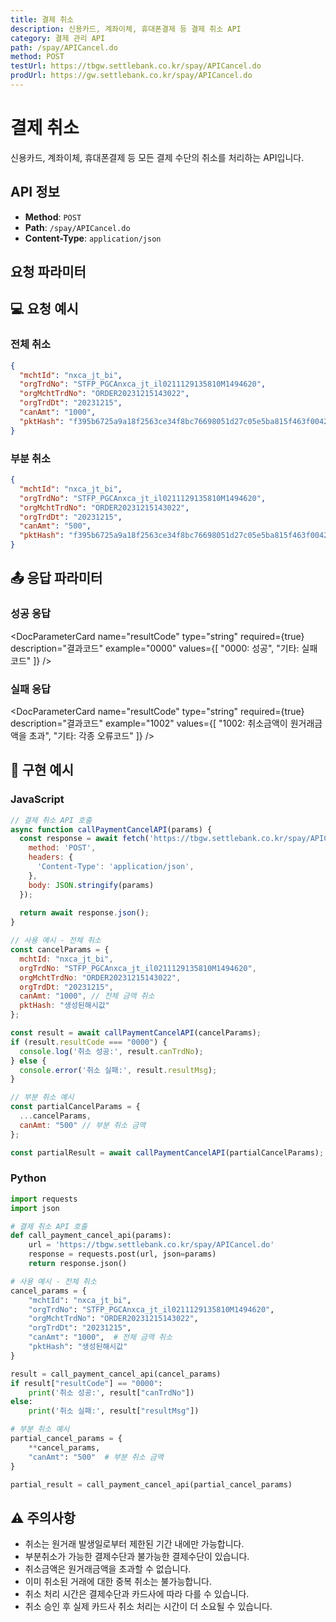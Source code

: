 ```yaml
---
title: 결제 취소
description: 신용카드, 계좌이체, 휴대폰결제 등 결제 취소 API
category: 결제 관리 API
path: /spay/APICancel.do
method: POST
testUrl: https://tbgw.settlebank.co.kr/spay/APICancel.do
prodUrl: https://gw.settlebank.co.kr/spay/APICancel.do
---
```


# 결제 취소

신용카드, 계좌이체, 휴대폰결제 등 모든 결제 수단의 취소를 처리하는 API입니다.

## API 정보

- **Method**: `POST`
- **Path**: `/spay/APICancel.do`
- **Content-Type**: `application/json`

## 요청 파라미터

<ApiObjectHeader name="params" type="object" description="API 요청의 기본 헤더 정보를 담는 객체입니다. 거래 식별 및 인증에 필요한 메타데이터를 포함합니다." />

<ApiParameterCard
  name="mchtId"
  type="string(10)"
  required={true}
  description="헥토파이낸셜에서 부여하는 고유 상점아이디입니다."
  example="nxca_jt_bi"
/>

<ApiParameterCard
  name="orgTrdNo"
  type="string(50)"
  required={true}
  description="원거래번호입니다. 취소하려는 원래 거래의 헥토파이낸셜 거래번호입니다."
  example="STFP_PGCAnxca_jt_il0211129135810M1494620"
/>

<ApiParameterCard
  name="orgMchtTrdNo"
  type="string(100)"
  required={true}
  description="원주문번호입니다. 취소하려는 원래 거래의 상점주문번호입니다."
  example="ORDER20231215143022"
/>

<ApiParameterCard
  name="orgTrdDt"
  type="string(8)"
  required={true}
  description="원거래일자입니다. 취소하려는 원래 거래의 거래일자입니다."
  example="20231215"
/>

<ApiParameterCard
  name="canAmt"
  type="string(12)"
  required={true}
  description="취소금액입니다. 원거래금액보다 작거나 같아야 합니다."
  example="1000"
  note="💰 부분취소 가능, 원거래금액 이하로만 설정 가능"
/>

<ApiParameterCard
  name="pktHash"
  type="string(64)"
  required={true}
  description="SHA256 방식으로 생성한 해쉬값입니다."
  example="f395b6725a9a18f2563ce34f8bc76698051d27c05e5ba815f463f00429061c0c"
  note="🔒 원거래번호 + 원주문번호 + 원거래일자 + 취소금액 + 해쉬키 순서로 조합"
/>

## 💻 요청 예시

### 전체 취소

```json
{
  "mchtId": "nxca_jt_bi",
  "orgTrdNo": "STFP_PGCAnxca_jt_il0211129135810M1494620",
  "orgMchtTrdNo": "ORDER20231215143022",
  "orgTrdDt": "20231215",
  "canAmt": "1000",
  "pktHash": "f395b6725a9a18f2563ce34f8bc76698051d27c05e5ba815f463f00429061c0c"
}
```

### 부분 취소

```json
{
  "mchtId": "nxca_jt_bi",
  "orgTrdNo": "STFP_PGCAnxca_jt_il0211129135810M1494620",
  "orgMchtTrdNo": "ORDER20231215143022",
  "orgTrdDt": "20231215",
  "canAmt": "500",
  "pktHash": "f395b6725a9a18f2563ce34f8bc76698051d27c05e5ba815f463f00429061c0c"
}
```

## 📤 응답 파라미터

### 성공 응답

<DocParameterCard
  name="resultCode"
  type="string"
  required={true}
  description="결과코드"
  example="0000"
  values={[
    "0000: 성공",
    "기타: 실패코드"
  ]}
/>

<DocParameterCard
  name="resultMsg"
  type="string"
  required={true}
  description="결과메시지"
  example="정상적으로 처리되었습니다."
/>

<DocParameterCard
  name="canTrdNo"
  type="string"
  required={true}
  description="취소 거래번호"
  example="STFP_CANCEL_nxca_jt_il0211129135810M1494621"
/>

### 실패 응답

<DocParameterCard
  name="resultCode"
  type="string"
  required={true}
  description="결과코드"
  example="1002"
  values={[
    "1002: 취소금액이 원거래금액을 초과",
    "기타: 각종 오류코드"
  ]}
/>

<DocParameterCard
  name="resultMsg"
  type="string"
  required={true}
  description="결과메시지"
  example="취소금액이 원거래금액을 초과합니다."
/>

<DocParameterCard
  name="canTrdNo"
  type="string"
  required={false}
  description="취소 거래번호 (실패시 null)"
  example="null"
/>

## 🔧 구현 예시

### JavaScript

```javascript
// 결제 취소 API 호출
async function callPaymentCancelAPI(params) {
  const response = await fetch('https://tbgw.settlebank.co.kr/spay/APICancel.do', {
    method: 'POST',
    headers: {
      'Content-Type': 'application/json',
    },
    body: JSON.stringify(params)
  });
  
  return await response.json();
}

// 사용 예시 - 전체 취소
const cancelParams = {
  mchtId: "nxca_jt_bi",
  orgTrdNo: "STFP_PGCAnxca_jt_il0211129135810M1494620",
  orgMchtTrdNo: "ORDER20231215143022",
  orgTrdDt: "20231215",
  canAmt: "1000", // 전체 금액 취소
  pktHash: "생성된해시값"
};

const result = await callPaymentCancelAPI(cancelParams);
if (result.resultCode === "0000") {
  console.log('취소 성공:', result.canTrdNo);
} else {
  console.error('취소 실패:', result.resultMsg);
}

// 부분 취소 예시
const partialCancelParams = {
  ...cancelParams,
  canAmt: "500" // 부분 취소 금액
};

const partialResult = await callPaymentCancelAPI(partialCancelParams);
```

### Python

```python
import requests
import json

# 결제 취소 API 호출
def call_payment_cancel_api(params):
    url = 'https://tbgw.settlebank.co.kr/spay/APICancel.do'
    response = requests.post(url, json=params)
    return response.json()

# 사용 예시 - 전체 취소
cancel_params = {
    "mchtId": "nxca_jt_bi",
    "orgTrdNo": "STFP_PGCAnxca_jt_il0211129135810M1494620",
    "orgMchtTrdNo": "ORDER20231215143022",
    "orgTrdDt": "20231215",
    "canAmt": "1000",  # 전체 금액 취소
    "pktHash": "생성된해시값"
}

result = call_payment_cancel_api(cancel_params)
if result["resultCode"] == "0000":
    print('취소 성공:', result["canTrdNo"])
else:
    print('취소 실패:', result["resultMsg"])

# 부분 취소 예시
partial_cancel_params = {
    **cancel_params,
    "canAmt": "500"  # 부분 취소 금액
}

partial_result = call_payment_cancel_api(partial_cancel_params)
```

## ⚠️ 주의사항

- 취소는 원거래 발생일로부터 제한된 기간 내에만 가능합니다.
- 부분취소가 가능한 결제수단과 불가능한 결제수단이 있습니다.
- 취소금액은 원거래금액을 초과할 수 없습니다.
- 이미 취소된 거래에 대한 중복 취소는 불가능합니다.
- 취소 처리 시간은 결제수단과 카드사에 따라 다를 수 있습니다.
- 취소 승인 후 실제 카드사 취소 처리는 시간이 더 소요될 수 있습니다.


